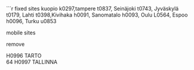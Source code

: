 ```r
fixed sites kuopio k0297,tampere t0837, Seinäjoki t0743, Jyväskylä t0179, Lahti t0398,Kivihaka h0091, Sanomatalo h0093, Oulu L0564, Espoo h0096, Turku u0853 


mobile sites 



remove 

H0996	TARTO	
64	H0997	TALLINNA
